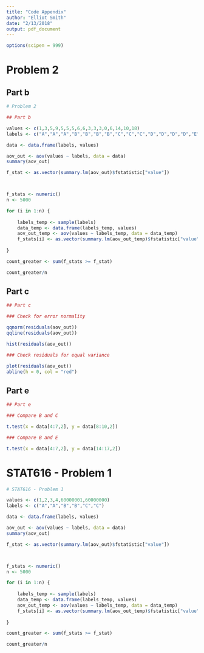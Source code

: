 ```yaml
---
title: "Code Appendix"
author: "Elliot Smith"
date: "2/13/2018"
output: pdf_document
---
```


```r

options(scipen = 999)

```

# Problem 2

## Part b

```r

# Problem 2

## Part b

values <- c(1,3,5,9,5,5,5,6,6,3,3,3,0,6,14,10,18)
labels <- c("A","A","A","B","B","B","B","C","C","C","D","D","D","D","E","E","E")

data <- data.frame(labels, values)

aov_out <- aov(values ~ labels, data = data)
summary(aov_out)

f_stat <- as.vector(summary.lm(aov_out)$fstatistic["value"])



f_stats <- numeric()
n <- 5000

for (i in 1:n) {
    
    labels_temp <- sample(labels)
    data_temp <- data.frame(labels_temp, values)
    aov_out_temp <- aov(values ~ labels_temp, data = data_temp)
    f_stats[i] <- as.vector(summary.lm(aov_out_temp)$fstatistic["value"])
    
}

count_greater <- sum(f_stats >= f_stat)

count_greater/n

```

## Part c

```r

## Part c

### Check for error normality

qqnorm(residuals(aov_out))
qqline(residuals(aov_out))

hist(residuals(aov_out))

### Check residuals for equal variance

plot(residuals(aov_out))
abline(h = 0, col = "red")

```

## Part e

```r

## Part e

### Compare B and C

t.test(x = data[4:7,2], y = data[8:10,2])

### Compare B and E

t.test(x = data[4:7,2], y = data[14:17,2])

```

# STAT616 - Problem 1

```r

# STAT616 - Problem 1

values <- c(1,2,3,4,60000001,60000000)
labels <- c("A","A","B","B","C","C")

data <- data.frame(labels, values)

aov_out <- aov(values ~ labels, data = data)
summary(aov_out)

f_stat <- as.vector(summary.lm(aov_out)$fstatistic["value"])



f_stats <- numeric()
n <- 5000

for (i in 1:n) {
    
    labels_temp <- sample(labels)
    data_temp <- data.frame(labels_temp, values)
    aov_out_temp <- aov(values ~ labels_temp, data = data_temp)
    f_stats[i] <- as.vector(summary.lm(aov_out_temp)$fstatistic["value"])
    
}

count_greater <- sum(f_stats >= f_stat)

count_greater/n

```